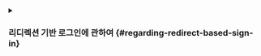 <details>
<summary>

### 리디렉션 기반 로그인에 관하여 \{#regarding-redirect-based-sign-in}

</summary>

1. 이 인증 과정은 [OpenID Connect (OIDC)](https://openid.net/specs/openid-connect-core-1_0.html) 프로토콜을 따르며, Logto는 사용자 로그인을 보호하기 위해 엄격한 보안 조치를 시행합니다.
2. 여러 앱이 있는 경우, 동일한 아이덴티티 제공자 (Logto)를 사용할 수 있습니다. 사용자가 한 앱에 로그인하면, Logto는 사용자가 다른 앱에 접근할 때 자동으로 로그인 과정을 완료합니다.

리디렉션 기반 로그인에 대한 이론적 배경과 이점에 대해 더 알고 싶다면 [Logto 로그인 경험 설명](/concepts/sign-in-experience)을 참조하세요.

</details>
